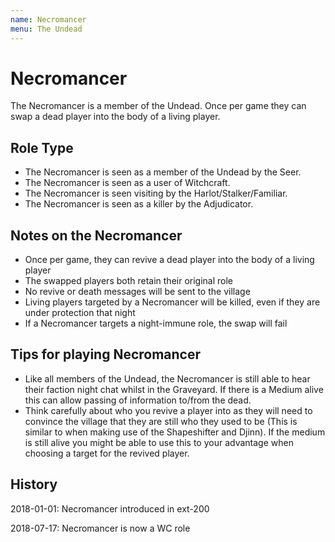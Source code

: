 ```yaml
---
name: Necromancer
menu: The Undead
---
```


# Necromancer

The Necromancer is a member of the Undead. Once per game they can swap a
dead player into the body of a living player.

## Role Type

  - The Necromancer is seen as a member of the Undead by the Seer.
  - The Necromancer is seen as a user of Witchcraft.
  - The Necromancer is seen visiting by the Harlot/Stalker/Familiar.
  - The Necromancer is seen as a killer by the Adjudicator.

## Notes on the Necromancer

  - Once per game, they can revive a dead player into the body of a
    living player
  - The swapped players both retain their original role
  - No revive or death messages will be sent to the village
  - Living players targeted by a Necromancer will be killed, even if
    they are under protection that night
  - If a Necromancer targets a night-immune role, the swap will fail

## Tips for playing Necromancer

  - Like all members of the Undead, the Necromancer is still able to
    hear their faction night chat whilst in the Graveyard. If there is a
    Medium alive this can allow passing of information to/from the dead.
  - Think carefully about who you revive a player into as they will need
    to convince the village that they are still who they used to be
    (This is similar to when making use of the Shapeshifter and Djinn).
    If the medium is still alive you might be able to use this to your
    advantage when choosing a target for the revived player.

## History

2018-01-01: Necromancer introduced in ext-200

2018-07-17: Necromancer is now a WC role
